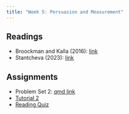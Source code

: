 ```yaml
---
title: "Week 5: Persuasion and Measurement"
---
```


## Readings

-  Broockman and Kalla (2016): [link](https://www.science.org/doi/10.1126/science.aad9713)
-  Stantcheva (2023): [link](https://doi.org/10.1146/annurev-economics-091622-010157)

## Assignments

- Problem Set 2: [qmd link](https://www.dropbox.com/scl/fi/bx2xw731n3b5g77y5h604/pset2.qmd?rlkey=j189jf2wsrzflybr6s446oil3&dl=1)
- [Tutorial 2](https://dhidalgo.shinyapps.io/Tutorial-2/)
- [Reading Quiz](https://canvas.mit.edu/courses/24619/quizzes/39667)
